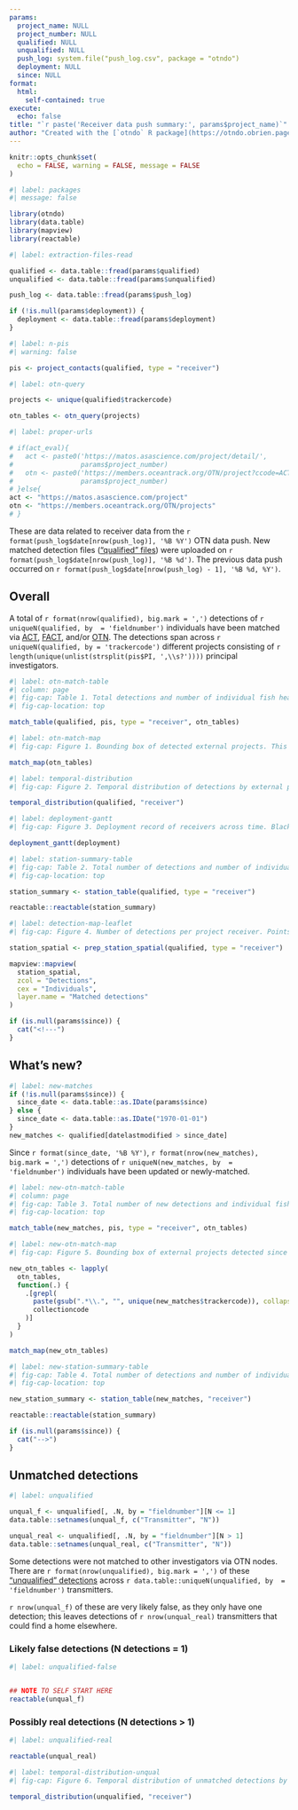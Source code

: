 ```yaml
---
params:
  project_name: NULL
  project_number: NULL
  qualified: NULL
  unqualified: NULL
  push_log: system.file("push_log.csv", package = "otndo")
  deployment: NULL
  since: NULL
format:
  html:
    self-contained: true
execute:
  echo: false
title: "`r paste('Receiver data push summary:', params$project_name)`"
author: "Created with the [`otndo` R package](https://otndo.obrien.page) (v. `r packageVersion('otndo')`)"
---
```

```r
knitr::opts_chunk$set(
  echo = FALSE, warning = FALSE, message = FALSE
)
```


```r
#| label: packages
#| message: false

library(otndo)
library(data.table)
library(mapview)
library(reactable)
```

```r
#| label: extraction-files-read

qualified <- data.table::fread(params$qualified)
unqualified <- data.table::fread(params$unqualified)

push_log <- data.table::fread(params$push_log)

if (!is.null(params$deployment)) {
  deployment <- data.table::fread(params$deployment)
}
```

```r
#| label: n-pis
#| warning: false

pis <- project_contacts(qualified, type = "receiver")
```

```r
#| label: otn-query

projects <- unique(qualified$trackercode)

otn_tables <- otn_query(projects)
```


```r
#| label: proper-urls

# if(act_eval){
#   act <- paste0('https://matos.asascience.com/project/detail/',
#                 params$project_number)
#   otn <- paste0('https://members.oceantrack.org/OTN/project?ccode=ACT.PROJ',
#                 params$project_number)
# }else{
act <- "https://matos.asascience.com/project"
otn <- "https://members.oceantrack.org/OTN/projects"
# }
```

These are data related to receiver data from the `r format(push_log$date[nrow(push_log)], '%B %Y')` OTN data push. New matched detection files (["qualified" files](https://members.oceantrack.org/data/otn-detection-extract-documentation-matched-to-animals#autotoc-item-autotoc-2)) were uploaded on `r format(push_log$date[nrow(push_log)], '%B %d')`. The previous data push occurred on `r format(push_log$date[nrow(push_log) - 1], '%B %d, %Y')`.


## Overall

A total of `r format(nrow(qualified), big.mark = ',')` detections of `r uniqueN(qualified, by  = 'fieldnumber')` individuals have been matched via [ACT](`r act`), [FACT](https://secoora.org/fact/projects/), and/or [OTN](`r otn`). The detections span across `r uniqueN(qualified, by = 'trackercode')` different projects consisting of `r length(unique(unlist(strsplit(pis$PI, ',\\s?'))))` principal investigators.


```r
#| label: otn-match-table
#| column: page
#| fig-cap: Table 1. Total detections and number of individual fish heard from other OTN node projects.
#| fig-cap-location: top

match_table(qualified, pis, type = "receiver", otn_tables)
```

```r
#| label: otn-match-map
#| fig-cap: Figure 1. Bounding box of detected external projects. This does not necessarily reflect the distribution of fish heard by this project's receivers.

match_map(otn_tables)
```


```r
#| label: temporal-distribution
#| fig-cap: Figure 2. Temporal distribution of detections by external project, i.e., the dates when this project heard other project's fish.

temporal_distribution(qualified, "receiver")
```


```r
#| label: deployment-gantt
#| fig-cap: Figure 3. Deployment record of receivers across time. Black bars indicate periods of deployments, while red bars denote download dates.

deployment_gantt(deployment)
```


```r
#| label: station-summary-table
#| fig-cap: Table 2. Total number of detections and number of individual fish heard per project receiver.
#| fig-cap-location: top

station_summary <- station_table(qualified, type = "receiver")

reactable::reactable(station_summary)
```


```r
#| label: detection-map-leaflet
#| fig-cap: Figure 4. Number of detections per project receiver. Points represent receiver locations, while size and color reflect the number of detections at that location.

station_spatial <- prep_station_spatial(qualified, type = "receiver")

mapview::mapview(
  station_spatial,
  zcol = "Detections",
  cex = "Individuals",
  layer.name = "Matched detections"
)
```



```r
if (is.null(params$since)) {
  cat("<!---")
}
```
## What's new?

```r
#| label: new-matches
if (!is.null(params$since)) {
  since_date <- data.table::as.IDate(params$since)
} else {
  since_date <- data.table::as.IDate("1970-01-01")
}
new_matches <- qualified[datelastmodified > since_date]
```

Since `r format(since_date, '%B %Y')`, `r format(nrow(new_matches), big.mark = ',')` detections of `r uniqueN(new_matches, by  = 'fieldnumber')` individuals have been updated or newly-matched.

```r
#| label: new-otn-match-table
#| column: page
#| fig-cap: Table 3. Total number of new detections and individual fish heard per project receiver.
#| fig-cap-location: top

match_table(new_matches, pis, type = "receiver", otn_tables)
```

```r
#| label: new-otn-match-map
#| fig-cap: Figure 5. Bounding box of external projects detected since the last data push. This does not necessarily reflect the distribution of fish heard by this project's receivers.

new_otn_tables <- lapply(
  otn_tables,
  function(.) {
    .[grepl(
      paste(gsub(".*\\.", "", unique(new_matches$trackercode)), collapse = "|"),
      collectioncode
    )]
  }
)

match_map(new_otn_tables)
```


```r
#| label: new-station-summary-table
#| fig-cap: Table 4. Total number of detections and number of individual fish heard per project receiver since the last data push.
#| fig-cap-location: top

new_station_summary <- station_table(new_matches, "receiver")

reactable::reactable(station_summary)
```
</figure>

```r
if (is.null(params$since)) {
  cat("-->")
}
```

## Unmatched detections

```r
#| label: unqualified

unqual_f <- unqualified[, .N, by = "fieldnumber"][N <= 1]
data.table::setnames(unqual_f, c("Transmitter", "N"))

unqual_real <- unqualified[, .N, by = "fieldnumber"][N > 1]
data.table::setnames(unqual_real, c("Transmitter", "N"))
```

Some detections were not matched to other investigators via OTN nodes. There are `r format(nrow(unqualified), big.mark = ',')` of these ["unqualified" detections](https://members.oceantrack.org/data/otn-detection-extract-documentation-matched-to-animals#autotoc-item-autotoc-2) across `r data.table::uniqueN(unqualified, by  = 'fieldnumber')` transmitters.

`r nrow(unqual_f)` of these are very likely false, as they only have one detection; this leaves detections of `r nrow(unqual_real)` transmitters that could find a home elsewhere.

### Likely false detections (N detections = 1)

```r
#| label: unqualified-false


## NOTE TO SELF START HERE
reactable(unqual_f)
```

### Possibly real detections (N detections > 1)

```r
#| label: unqualified-real

reactable(unqual_real)
```


```r
#| label: temporal-distribution-unqual
#| fig-cap: Figure 6. Temporal distribution of unmatched detections by receiver, i.e., the dates when a receiver in this project heard a transmitter that was not matched to an external project.

temporal_distribution(unqualified, "receiver")
```
